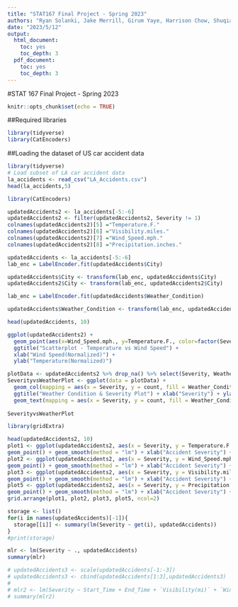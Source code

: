 ```yaml
---
title: "STAT167 Final Project - Spring 2023"
authors: "Ryan Solanki, Jake Merrill, Girum Yaye, Harrison Chow, Shuqiao Yu"
date: "2023/5/12"
output:
  html_document:
    toc: yes
    toc_depth: 3
  pdf_document:
    toc: yes
    toc_depth: 3
---
```


#STAT 167 Final Project - Spring 2023

```r
knitr::opts_chunk$set(echo = TRUE)
```

##Required libraries
```r
library(tidyverse)
library(CatEncoders)
```

##Loading the dataset of US car accident data
```r
library(tidyverse)
# Load subset of LA car accident data
la_accidents <- read_csv("LA_Accidents.csv")
head(la_accidents,5)
```
```r
library(CatEncoders)

updatedAccidents2 <- la_accidents[-5:-6]
updatedAccidents2 <- filter(updatedAccidents2, Severity != 1)
colnames(updatedAccidents2)[5] ="Temperature.F."
colnames(updatedAccidents2)[6] ="Visibility.miles."
colnames(updatedAccidents2)[7] ="Wind_Speed.mph."
colnames(updatedAccidents2)[8] ="Precipitation.inches."

updatedAccidents <- la_accidents[-5:-6]
lab_enc = LabelEncoder.fit(updatedAccidents$City)

updatedAccidents$City <- transform(lab_enc, updatedAccidents$City)
updatedAccidents2$City <- transform(lab_enc, updatedAccidents2$City)

lab_enc = LabelEncoder.fit(updatedAccidents$Weather_Condition)

updatedAccidents$Weather_Condition <- transform(lab_enc, updatedAccidents$Weather_Condition)

head(updatedAccidents, 10)
```

```r
ggplot(updatedAccidents2) +
  geom_point(aes(x=Wind_Speed.mph., y=Temperature.F., color=factor(Severity))) +
  ggtitle("Scatterplot - Temperature vs Wind Speed") +
  xlab("Wind Speed(Normalized)") +
  ylab("Temperature(Normalized)")
```

```r
plotData <- updatedAccidents2 %>% drop_na() %>% select(Severity, Weather_Condition) %>% group_by(Severity, Weather_Condition) %>% summarise(count = n()) %>% filter(count > 1000)
SeverityvsWeatherPlot <- ggplot(data = plotData) +
  geom_col(mapping = aes(x = Severity, y = count, fill = Weather_Condition), position = "dodge") +
  ggtitle("Weather Condition & Severity Plot") + xlab("Severity") + ylab("Severity Count") +
  geom_text(mapping = aes(x = Severity, y = count, fill = Weather_Condition, label = count),hjust = -.1, position = position_dodge(width = .9)) + coord_flip()
  
SeverityvsWeatherPlot
```

```r
library(gridExtra)

head(updatedAccidents2, 10)
plot1 <- ggplot(updatedAccidents2, aes(x = Severity, y = Temperature.F.)) +
geom_point() + geom_smooth(method = "lm") + xlab("Accident Severity") + ylab("Temperature (F)")
plot2 <- ggplot(updatedAccidents2, aes(x = Severity, y = Wind_Speed.mph.)) +
geom_point() + geom_smooth(method = "lm") + xlab("Accident Severity") + ylab("Wind Speed (mph)")
plot3 <- ggplot(updatedAccidents2, aes(x = Severity, y = Visibility.miles.)) +
geom_point() + geom_smooth(method = "lm") + xlab("Accident Severity") + ylab("Visibility (miles)")
plot5 <- ggplot(updatedAccidents2, aes(x = Severity, y = Precipitation.inches.)) +
geom_point() + geom_smooth(method = "lm") + xlab("Accident Severity") + ylab("Precipitation (inches)")
grid.arrange(plot1, plot2, plot3, plot5, ncol=2)
```

```r
storage <- list()
for(i in names(updatedAccidents)[-1]){
  storage[[i]] <- summary(lm(Severity ~ get(i), updatedAccidents))
}
#print(storage)

mlr <- lm(Severity ~ ., updatedAccidents)
summary(mlr)

# updatedAccidents3 <- scale(updatedAccidents[-1:-3])
# updatedAccidents3 <- cbind(updatedAccidents[1:3],updatedAccidents3)
#  
# mlr2 <- lm(Severity ~ Start_Time + End_Time + `Visibility(mi)` + `Wind_Speed(mph)` + Weather_Condition + Junction + Railway + Station + Traffic_Signal, updatedAccidents3)
# summary(mlr2)
```

